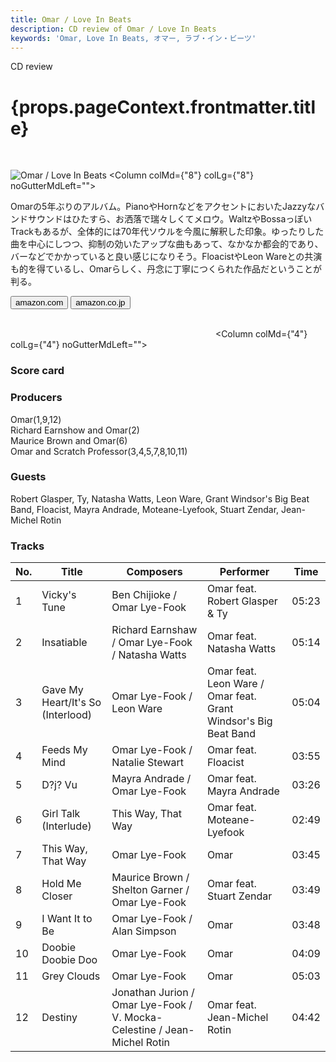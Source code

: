 ```yaml
---
title: Omar / Love In Beats
description: CD review of Omar / Love In Beats
keywords: 'Omar, Love In Beats, オマー, ラブ・イン・ビーツ'
---
```



<p className="largeP">CD review</p>
<h1 className="h1--no--margin">{props.pageContext.frontmatter.title}</h1>

<br/>
<Row  className="image-card-group">
	<Column colMd={"4"} colLg={"4"} noGutterMdLeft="">
       <ImageCard>

![Omar / Love In Beats](../../images/cd/omar2L.jpg) 
</ImageCard>
	</Column>
	<Column colMd={"8"} colLg={"8"} noGutterMdLeft="">
	<p>
	Omarの5年ぶりのアルバム。PianoやHornなどをアクセントにおいたJazzyなバンドサウンドはひたすら、お洒落で瑞々しくてメロウ。WaltzやBossaっぽいTrackもあるが、全体的には70年代ソウルを今風に解釈した印象。ゆったりした曲を中心にしつつ、抑制の効いたアップな曲もあって、なかなか都会的であり、バーなどでかかっていると良い感じになりそう。FloacistやLeon Wareとの共演も的を得ているし、Omarらしく、丹念に丁寧につくられた作品だということが判る。
	</p>
	<div>
	    <Button href="https://amzn.to/2DPovOa" kind="primary" size="small" renderIcon={ArrowUpRight24}>
          amazon.com
        </Button>
        <Button href="https://amzn.to/3gO2zRQ" kind="secondary" size="small" renderIcon={ArrowUpRight24}>
          amazon.co.jp
        </Button>
	</div>
	<a href="https://geo.music.apple.com/jp/album/love-in-beats/1187567357?mt=1&app=music&ls=1&at=11lcug" style="display:inline-block;overflow:hidden;background:url(https://linkmaker.itunes.apple.com/ja-jp/lockup.svg?releaseDate=2017-01-27&kind=album&bubble=apple_music&style=mono-black) no-repeat;width:180px;height:45px;"></a>
	<a href="https://geo.music.apple.com/jp/album/love-in-beats/1187567357?app=itunes&at=11lcug" style="display:inline-block;overflow:hidden;background:url(https://linkmaker.itunes.apple.com/ja-jp/badge-lrg.svg?releaseDate=2017-01-27T00:00:00Z&kind=album&bubble=itunes_music) no-repeat;width:140px;height:45px;"></a>
	</Column>
</Row>
<Row >
	<Column colMd={"4"} colLg={"4"} noGutterMdLeft="">
<div>
    <h3>Score card</h3>
	<SliderJS1 value="2" />
    <SliderJS2 value="2" />
	<SliderJS3 value="1" />
    <SliderJS4 value="9" />
</div>
</Column>
<Column colMd={"8"} colLg={"8"} noGutterMdLeft="">
<div>
<h3>Producers</h3>
<p>
Omar(1,9,12)
<br/>Richard Earnshow and Omar(2)
<br/>Maurice Brown and Omar(6)
<br/>Omar and Scratch Professor(3,4,5,7,8,10,11)
</p>
<h3>Guests</h3>
<p>
Robert Glasper, Ty, Natasha Watts, Leon Ware, Grant Windsor's Big Beat Band, Floacist, Mayra Andrade, Moteane-Lyefook, Stuart Zendar, Jean-Michel Rotin
</p>
</div>
</Column>
</Row>

<h3>Tracks</h3>

| No. |	 Title                            |	 Composers                                                               |	 Performer                                                     | Time  |
| --- |	--------------------------------- | ------------------------------------------------------------------------ | --------------------------------------------------------------- | ----- |
| 1	  |	Vicky's Tune                      | Ben Chijioke / Omar Lye-Fook                                             | Omar feat. Robert Glasper & Ty                                  | 05:23 |
| 2	  |	Insatiable                        | Richard Earnshaw / Omar Lye-Fook / Natasha Watts                         | Omar feat. Natasha Watts                                        | 05:14 |
| 3	  |	Gave My Heart/It's So (Interlood) | Omar Lye-Fook / Leon Ware                                                | Omar feat. Leon Ware / Omar feat. Grant Windsor's Big Beat Band | 05:04 |
| 4	  |	Feeds My Mind                     | Omar Lye-Fook / Natalie Stewart                                          | Omar feat. Floacist                                             | 03:55 |
| 5	  |	D?j? Vu                           | Mayra Andrade / Omar Lye-Fook                                            | Omar feat. Mayra Andrade                                        | 03:26 |
| 6	  |	Girl Talk (Interlude)             | This Way, That Way                                                       | Omar feat. Moteane-Lyefook                                      | 02:49 |
| 7	  |	This Way, That Way                | Omar Lye-Fook                                                            | Omar                                                            | 03:45 |
| 8	  |	Hold Me Closer                    | Maurice Brown / Shelton Garner / Omar Lye-Fook                           | Omar feat. Stuart Zendar                                        | 03:49 |
| 9	  |	I Want It to Be                   | Omar Lye-Fook / Alan Simpson                                             | Omar                                                            | 03:48 |
| 10  |	Doobie Doobie Doo                 | Omar Lye-Fook                                                            | Omar                                                            | 04:09 |
| 11  |	Grey Clouds                       | Omar Lye-Fook                                                            | Omar                                                            | 05:03 |
| 12  |	Destiny                           | Jonathan Jurion / Omar Lye-Fook / V. Mocka-Celestine / Jean-Michel Rotin | Omar feat. Jean-Michel Rotin                                    | 04:42 |
